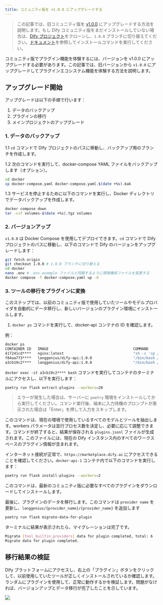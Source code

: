 ```yaml
---
title: コミュニティ版を v1.0.0 にアップグレードする
---
```



> この記事では、旧コミュニティ版を [v1.0.0](https://github.com/langgenius/dify/releases/tag/1.0.0) にアップグレードする方法を説明します。もし Dify コミュニティ版をまだインストールしていない場合は、[Dify プロジェクト](https://github.com/langgenius/dify)をクローンし、`1.0.0` ブランチに切り替えてください。[ドキュメント](/ja-jp/getting-started/install-self-hosted/docker-compose)を参照してインストールコマンドを実行してください。

コミュニティ版でプラグイン機能を体験するには、バージョンを v1.0.0 にアップグレードする必要があります。この記事では、旧バージョンから `v1.0.0` にアップグレードしてプラグインエコシステム機能を体験する方法を説明します。

## アップグレード開始

アップグレードは以下の手順で行います：

1. データのバックアップ
2. プラグインの移行
3. メインプロジェクトのアップグレード

### 1. データのバックアップ

1.1 `cd` コマンドで Dify プロジェクトのパスに移動し、バックアップ用のブランチを作成します。

1.2 次のコマンドを実行して、docker-compose YAML ファイルをバックアップします（オプション）。

```bash
cd docker
cp docker-compose.yaml docker-compose.yaml.$(date +%s).bak
```

1.3 サービスを停止するために以下のコマンドを実行し、Docker ディレクトリでデータバックアップを作成します。

```bash
docker compose down
tar -cvf volumes-$(date +%s).tgz volumes
```

### 2. バージョンアップ

`v1.0.0` は Docker Compose を使用してデプロイできます。`cd` コマンドで Dify プロジェクトのパスに移動し、以下のコマンドで Dify のバージョンをアップグレードします：

```bash
git fetch origin
git checkout 1.0.0 # 1.0.0 ブランチに切り替える
cd docker
nano .env # .env.example ファイルと同期するように環境構成ファイルを変更する
docker compose -f docker-compose.yaml up -d
```

### 3. ツールの移行をプラグインに変換

このステップでは、以前のコミュニティ版で使用していたツールやモデルプロバイダを自動的にデータ移行し、新しいバージョンのプラグイン環境にインストールします。

1. `docker ps` コマンドを実行して、docker-api コンテナの ID を確認します。

例：

```bash
docker ps
CONTAINER ID   IMAGE                                       COMMAND                  CREATED       STATUS                 PORTS                                                                                                                             NAMES
417241cd****   nginx:latest                                "sh -c 'cp /docker-e…"   3 hours ago   Up 3 hours             0.0.0.0:80->80/tcp, :::80->80/tcp, 0.0.0.0:443->443/tcp, :::443->443/tcp                                                          docker-nginx-1
f84aa773****   langgenius/dify-api:1.0.0                   "/bin/bash /entrypoi…"   3 hours ago   Up 3 hours             5001/tcp                                                                                                                          docker-worker-1
a3cb19c2****   langgenius/dify-api:1.0.0                   "/bin/bash /entrypoi…"   3 hours ago   Up 3 hours             5001/tcp                                                                                                                          docker-api-1
```

`docker exec -it a3cb19c2**** bash` コマンドを実行してコンテナのターミナルにアクセスし、以下を実行します：

```bash
poetry run flask extract-plugins --workers=20
```

> エラーが発生した場合は、サーバーに `poetry` 環境をインストールしてから実行してください。コマンド実行後、端末に入力待機のプロンプトが表示された場合は「Enter」を押して入力をスキップします。

このコマンドは、現在の環境で使用しているすべてのモデルとツールを抽出します。workers パラメータは並行プロセス数を決定し、必要に応じて調整できます。コマンドが終了すると、結果が保存される `plugins.jsonl` ファイルが生成されます。このファイルには、現在の Dify インスタンス内のすべてのワークスペースのプラグイン情報が含まれます。

インターネット接続が正常で、`https://marketplace.dify.ai` にアクセスできることを確認してください。`docker-api-1` コンテナ内で以下のコマンドを実行します：

```bash
poetry run flask install-plugins --workers=2
```

このコマンドは、最新のコミュニティ版に必要なすべてのプラグインをダウンロードしてインストールします。

最後に、プラグインのデータを移行します。このコマンドは `provider name` を更新し、`langgenius/{provider_name}/{provider_name}` を追加します

```bash
poetry run flask migrate-data-for-plugin
```

ターミナルに結果が表示されたら、マイグレーションは完了です。

```bash
Migrate [tool_builtin_providers] data for plugin completed, total: 6
Migrate data for plugin completed.
```

## 移行結果の検証

Dify プラットフォームにアクセスし、右上の「プラグイン」ボタンをクリックして、以前使用していたツールが正しくインストールされているか確認します。ランダムにプラグインを使用して、正常に動作するかを検証します。問題がなければ、バージョンアップとデータ移行が完了したことを示しています。

![](https://assets-docs.dify.ai/2025/02/6467b3578d3d3e96510f50a09442d5a5.png)
